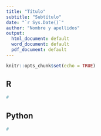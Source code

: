 ```yaml
---
title: "Título"
subtitle: "Subtítulo"
date: "`r Sys.Date()`"
author: "Nombre y apellidos"
output:
  html_document: default
  word_document: default
  pdf_document: default
---
```


```r
knitr::opts_chunk$set(echo = TRUE)
```

## R

```r
#
```

## Python

```python
#
```

